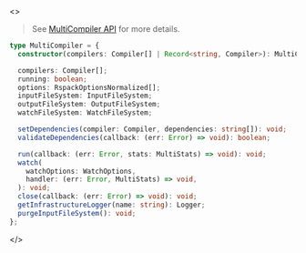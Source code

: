 <>

> See [MultiCompiler API](/api/javascript-api/compiler#multicompiler) for more details.

```ts
type MultiCompiler = {
  constructor(compilers: Compiler[] | Record<string, Compiler>): MultiCompiler;

  compilers: Compiler[];
  running: boolean;
  options: RspackOptionsNormalized[];
  inputFileSystem: InputFileSystem;
  outputFileSystem: OutputFileSystem;
  watchFileSystem: WatchFileSystem;

  setDependencies(compiler: Compiler, dependencies: string[]): void;
  validateDependencies(callback: (err: Error) => void): boolean;

  run(callback: (err: Error, stats: MultiStats) => void): void;
  watch(
    watchOptions: WatchOptions,
    handler: (err: Error, MultiStats) => void,
  ): void;
  close(callback: (err: Error) => void): void;
  getInfrastructureLogger(name: string): Logger;
  purgeInputFileSystem(): void;
};
```

</>
